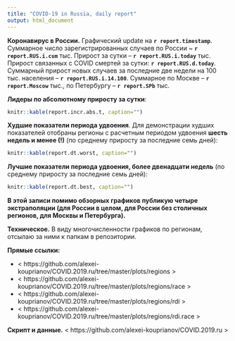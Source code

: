 ```yaml
---
title: "COVID-19 in Russia, daily report"
output: html_document
---
```


**Коронавирус в России.** Графический update на **`r report.timestamp`**. Суммарное число зарегистрированных случаев по России ~ **`r report.RUS.i.cum`** тыс. Прирост за сутки -- **`r report.RUS.i.today`** тыс. Прирост связанных с COVID смертей за сутки: **`r report.RUS.d.today`**. Суммарный прирост новых случаев за последние две недели на 100 тыс. населения -- **`r report.RUS.i.14.100`**. Суммарное по Москве -- **`r report.Moscow`** тыс., по Петербургу -- **`r report.SPb`** тыс. 

**Лидеры по абсолютному приросту за сутки**: 

```r
knitr::kable(report.incr.abs.t, caption="")
```

**Худшие показатели периода удвоения**. Для демонстрации худших показателей отобраны регионы с расчетным периодом удвоения **шесть недель и менее (!)** (по среднему приросту за последние семь дней): 

```r
knitr::kable(report.dt.worst, caption="")
```

**Лучшие показатели периода удвоения, более двенадцати недель** (по среднему приросту за последние семь дней): 

```r
knitr::kable(report.dt.best, caption="")
```

**В этой записи помимо обзорных графиков публикую четыре экстраполяции (для России в целом, для России без столичных регионов, для Москвы и Петербурга).**

**Техническое.** В виду многочисленности графиков по регионам, отсылаю за ними к папкам в репозитории. 

**Прямые ссылки:**

* < https://github.com/alexei-kouprianov/COVID.2019.ru/tree/master/plots/regions >
* < https://github.com/alexei-kouprianov/COVID.2019.ru/tree/master/plots/regions/race >
* < https://github.com/alexei-kouprianov/COVID.2019.ru/tree/master/plots/regions/rdi >
* < https://github.com/alexei-kouprianov/COVID.2019.ru/tree/master/plots/regions/rdi.race >

**Скрипт и данные.** < https://github.com/alexei-kouprianov/COVID.2019.ru >
